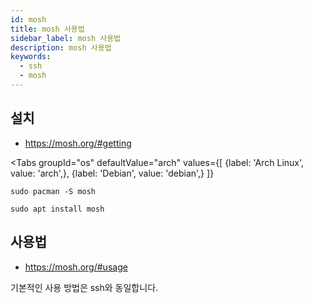 ```yaml
---
id: mosh
title: mosh 사용법
sidebar_label: mosh 사용법
description: mosh 사용법
keywords:
  - ssh
  - mosh
---
```



## 설치

- https://mosh.org/#getting

<Tabs
    groupId="os"
    defaultValue="arch"
    values={[
        {label: 'Arch Linux', value: 'arch',},
        {label: 'Debian', value: 'debian',}
    ]}
>

<TabItem value="arch">

```shell
sudo pacman -S mosh
```

</TabItem>

<TabItem value="debian">

```shell
sudo apt install mosh
```

</TabItem>

</Tabs>

## 사용법

- https://mosh.org/#usage

기본적인 사용 방법은 ssh와 동일합니다.
